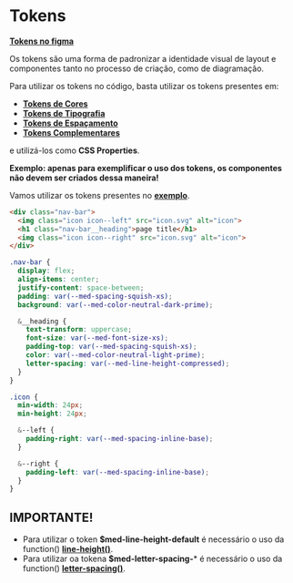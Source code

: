 
<Meta title="Tokens/Introdução" />

# Tokens

**[Tokens no figma](https://www.figma.com/file/4QvnRfhttlJ2hIKQbuEPZl/Tokens?node-id=308%3A120)**

Os tokens são uma forma de padronizar a identidade visual de layout e componentes tanto no processo de criação, como de
diagramação.

Para utilizar os tokens no código, basta utilizar os tokens presentes em:

- **[Tokens de Cores](http://desenv.ordomederi.com/med-components/?path=/story/tokens-cores--cores)**
- **[Tokens de Tipografia](http://desenv.ordomederi.com/med-components/?path=/story/tokens-tipografia--tipografia)**
- **[Tokens de Espaçamento](http://desenv.ordomederi.com/med-components/?path=/story/tokens-espacamento--espacamento)**
- **[Tokens Complementares](http://desenv.ordomederi.com/med-components/?path=/story/tokens-complementares--complementares)**

e utilizá-los como **CSS Properties**.

**Exemplo: apenas para exemplificar o uso dos tokens, os componentes não devem ser criados dessa maneira!**

Vamos utilizar os tokens presentes no **[exemplo](http://desenv.ordomederi.com/med-components/?path=/story/tokens-exemplo--exemplo)**.

```html
<div class="nav-bar">
  <img class="icon icon--left" src="icon.svg" alt="icon">
  <h1 class="nav-bar__heading">page title</h1>
  <img class="icon icon--right" src="icon.svg" alt="icon">
</div>
```

```scss
.nav-bar {
  display: flex;
  align-items: center;
  justify-content: space-between;
  padding: var(--med-spacing-squish-xs);
  background: var(--med-color-neutral-dark-prime);

  &__heading {
    text-transform: uppercase;
    font-size: var(--med-font-size-xs);
    padding-top: var(--med-spacing-squish-xs);
    color: var(--med-color-neutral-light-prime);
    letter-spacing: var(--med-line-height-compressed);
  }
}

.icon {
  min-width: 24px;
  min-height: 24px;

  &--left {
    padding-right: var(--med-spacing-inline-base);
  }

  &--right {
    padding-left: var(--med-spacing-inline-base);
  }
}

```

## IMPORTANTE!

- Para utilizar o token **$med-line-height-default** é necessário o uso da function() **[line-height()](http://localhost:6006/?path=/story/global-functions-tipografia--page#line-height)**.
- Para utilizar oa tokena **$med-letter-spacing-*** é necessário o uso da function() **[letter-spacing()](http://localhost:6006/?path=/story/global-functions-tipografia--page#letter-spacing)**.
